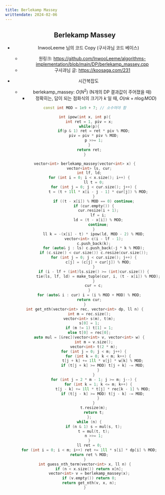 ```yaml
---
title: Berlekamp Massey
writtendate: 2024-02-06
---
```


<Header />

## Berlekamp Massey

- InwooLeeme 님의 코드 Copy (구사과님 코드 베이스)
  - 원링크: https://github.com/InwooLeeme/algorithms-implementation/blob/main/DP/berlekamp_massey.cpp
  - 구사과님 글: https://koosaga.com/231

- 시간복잡도
  - berlekamp_massey: $O(N^2)$ (N개의 DP 결과값이 주어졌을 때)
    - 정확히는, 답이 되는 점화식의 크기가 $k$ 일 때, $O(nk + n \log MOD)$

```cpp
const int MOD = 1e9 + 7; // 소수여야 함

int ipow(int x, int p){
    int ret = 1, piv = x;
    while(p){
        if(p & 1) ret = ret * piv % MOD;
        piv = piv * piv % MOD;
        p >>= 1;
    }
    return ret;
}

vector<int> berlekamp_massey(vector<int> x) {
    vector<int> ls, cur;
    int lf, ld;
    for (int i = 0; i < x.size(); i++) {
        ll t = 0;
        for (int j = 0; j < cur.size(); j++) {
            t = (t + 1ll * x[i - j - 1] * cur[j]) % MOD;
        }
        if ((t - x[i]) % MOD == 0) continue;
        if (cur.empty()) {
            cur.resize(i + 1);
            lf = i;
            ld = (t - x[i]) % MOD;
            continue;
        }
        ll k = -(x[i] - t) * ipow(ld, MOD - 2) % MOD;
        vector<int> c(i - lf - 1);
        c.push_back(k);
        for (auto& j : ls) c.push_back(-j * k % MOD);
        if (c.size() < cur.size()) c.resize(cur.size());
        for (int j = 0; j < cur.size(); j++) {
            c[j] = (c[j] + cur[j]) % MOD;
        }
        if (i - lf + (int)ls.size() >= (int)cur.size()) {
            tie(ls, lf, ld) = make_tuple(cur, i, (t - x[i]) % MOD);
        }
        cur = c;
    }
    for (auto& i : cur) i = (i % MOD + MOD) % MOD;
    return cur;
}
int get_nth(vector<int> rec, vector<int> dp, ll n) {
    int m = rec.size();
    vector<int> s(m), t(m);
    s[0] = 1;
    if (m != 1) t[1] = 1;
    else t[0] = rec[0];
    auto mul = [&rec](vector<int> v, vector<int> w) {
        int m = v.size();
        vector<int> t(2 * m);
        for (int j = 0; j < m; j++) {
            for (int k = 0; k < m; k++) {
                t[j + k] += 1ll * v[j] * w[k] % MOD;
                if (t[j + k] >= MOD) t[j + k] -= MOD;
            }
        }
        for (int j = 2 * m - 1; j >= m; j--) {
            for (int k = 1; k <= m; k++) {
                t[j - k] += 1ll * t[j] * rec[k - 1] % MOD;
                if (t[j - k] >= MOD) t[j - k] -= MOD;
            }
        }
        t.resize(m);
        return t;
    };
    while (n) {
        if (n & 1) s = mul(s, t);
        t = mul(t, t);
        n >>= 1;
    }
    ll ret = 0;
    for (int i = 0; i < m; i++) ret += 1ll * s[i] * dp[i] % MOD;
    return ret % MOD;
}
int guess_nth_term(vector<int> x, ll n) {
    if (n < x.size()) return x[n];
    vector<int> v = berlekamp_massey(x);
    if (v.empty()) return 0;
    return get_nth(v, x, n);
}
```


<Comment />


